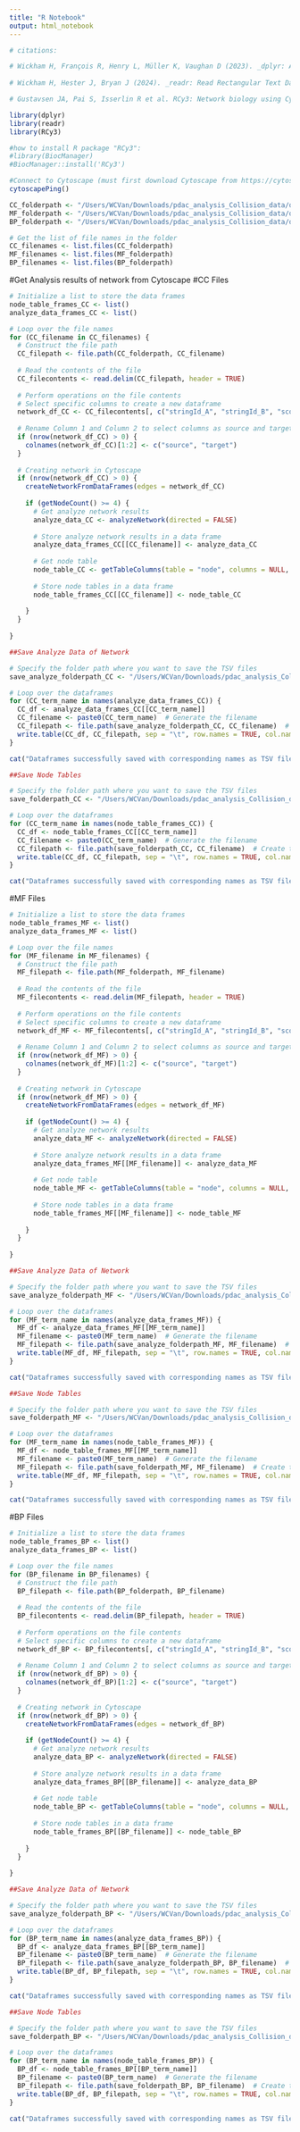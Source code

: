 ---
title: "R Notebook"
output: html_notebook
---

```{r}
# citations:

# Wickham H, François R, Henry L, Müller K, Vaughan D (2023). _dplyr: A Grammar of Data Manipulation_. R package version 1.1.4, <https://CRAN.R-project.org/package=dplyr>.
  
# Wickham H, Hester J, Bryan J (2024). _readr: Read Rectangular Text Data_. R package version 2.1.5, <https://CRAN.R-project.org/package=readr>.

# Gustavsen JA, Pai S, Isserlin R et al. RCy3: Network biology using Cytoscape from within R [version 3; peer review: 3 approved]. F1000Research 2019, 8:1774 (https://doi.org/10.12688/f1000research.20887.3)

library(dplyr)
library(readr)
library(RCy3)

#how to install R package "RCy3":
#library(BiocManager)
#BiocManager::install('RCy3')


```

```{r}
#Connect to Cytoscape (must first download Cytoscape from https://cytoscape.org/download.html)
cytoscapePing()
```


```{r}
CC_folderpath <- "/Users/WCVan/Downloads/pdac_analysis_Collision_data/qm_results/get_interaction_network/qm_negative_genesetsCC"
MF_folderpath <- "/Users/WCVan/Downloads/pdac_analysis_Collision_data/qm_results/get_interaction_network/qm_negative_genesetsMF"
BP_folderpath <- "/Users/WCVan/Downloads/pdac_analysis_Collision_data/qm_results/get_interaction_network/qm_negative_genesetsBP"
```


```{r}
# Get the list of file names in the folder
CC_filenames <- list.files(CC_folderpath)
MF_filenames <- list.files(MF_folderpath)
BP_filenames <- list.files(BP_folderpath)
```


#Get Analysis results of network from Cytoscape
#CC Files
```{r}
# Initialize a list to store the data frames
node_table_frames_CC <- list()
analyze_data_frames_CC <- list()

# Loop over the file names
for (CC_filename in CC_filenames) {
  # Construct the file path
  CC_filepath <- file.path(CC_folderpath, CC_filename)
  
  # Read the contents of the file
  CC_filecontents <- read.delim(CC_filepath, header = TRUE)
  
  # Perform operations on the file contents
  # Select specific columns to create a new dataframe
  network_df_CC <- CC_filecontents[, c("stringId_A", "stringId_B", "score")]
    
  # Rename Column 1 and Column 2 to select columns as source and target
  if (nrow(network_df_CC) > 0) {
    colnames(network_df_CC)[1:2] <- c("source", "target")
  }
    
  # Creating network in Cytoscape
  if (nrow(network_df_CC) > 0) {
    createNetworkFromDataFrames(edges = network_df_CC)
      
    if (getNodeCount() >= 4) {
      # Get analyze network results
      analyze_data_CC <- analyzeNetwork(directed = FALSE)
        
      # Store analyze network results in a data frame
      analyze_data_frames_CC[[CC_filename]] <- analyze_data_CC
        
      # Get node table
      node_table_CC <- getTableColumns(table = "node", columns = NULL, namespace = "default", network = NULL)
        
      # Store node tables in a data frame
      node_table_frames_CC[[CC_filename]] <- node_table_CC
        
    }
  }
  
}
```


```{r}
##Save Analyze Data of Network

# Specify the folder path where you want to save the TSV files
save_analyze_folderpath_CC <- "/Users/WCVan/Downloads/pdac_analysis_Collision_data/qm_results/analyze_network/qm_negative_genesetsCC"

# Loop over the dataframes
for (CC_term_name in names(analyze_data_frames_CC)) {
  CC_df <- analyze_data_frames_CC[[CC_term_name]]
  CC_filename <- paste0(CC_term_name)  # Generate the filename
  CC_filepath <- file.path(save_analyze_folderpath_CC, CC_filename)  # Create the full filepath
  write.table(CC_df, CC_filepath, sep = "\t", row.names = TRUE, col.names = TRUE, quote=FALSE)  # Save as TSV
}

cat("Dataframes successfully saved with corresponding names as TSV files.\n")


```


```{r}
##Save Node Tables

# Specify the folder path where you want to save the TSV files
save_folderpath_CC <- "/Users/WCVan/Downloads/pdac_analysis_Collision_data/qm_results/node_tables/qm_negative_genesetsCC"

# Loop over the dataframes
for (CC_term_name in names(node_table_frames_CC)) {
  CC_df <- node_table_frames_CC[[CC_term_name]]
  CC_filename <- paste0(CC_term_name)  # Generate the filename
  CC_filepath <- file.path(save_folderpath_CC, CC_filename)  # Create the full filepath
  write.table(CC_df, CC_filepath, sep = "\t", row.names = TRUE, col.names = TRUE, quote=FALSE)  # Save as TSV
}

cat("Dataframes successfully saved with corresponding names as TSV files.\n")


```


#MF Files
```{r}
# Initialize a list to store the data frames
node_table_frames_MF <- list()
analyze_data_frames_MF <- list()

# Loop over the file names
for (MF_filename in MF_filenames) {
  # Construct the file path
  MF_filepath <- file.path(MF_folderpath, MF_filename)
  
  # Read the contents of the file
  MF_filecontents <- read.delim(MF_filepath, header = TRUE)
  
  # Perform operations on the file contents
  # Select specific columns to create a new dataframe
  network_df_MF <- MF_filecontents[, c("stringId_A", "stringId_B", "score")]
    
  # Rename Column 1 and Column 2 to select columns as source and target
  if (nrow(network_df_MF) > 0) {
    colnames(network_df_MF)[1:2] <- c("source", "target")
  }
    
  # Creating network in Cytoscape
  if (nrow(network_df_MF) > 0) {
    createNetworkFromDataFrames(edges = network_df_MF)
      
    if (getNodeCount() >= 4) {
      # Get analyze network results
      analyze_data_MF <- analyzeNetwork(directed = FALSE)
        
      # Store analyze network results in a data frame
      analyze_data_frames_MF[[MF_filename]] <- analyze_data_MF
        
      # Get node table
      node_table_MF <- getTableColumns(table = "node", columns = NULL, namespace = "default", network = NULL)
        
      # Store node tables in a data frame
      node_table_frames_MF[[MF_filename]] <- node_table_MF
        
    }
  }
  
}
```


```{r}
##Save Analyze Data of Network

# Specify the folder path where you want to save the TSV files
save_analyze_folderpath_MF <- "/Users/WCVan/Downloads/pdac_analysis_Collision_data/qm_results/analyze_network/qm_negative_genesetsMF"

# Loop over the dataframes
for (MF_term_name in names(analyze_data_frames_MF)) {
  MF_df <- analyze_data_frames_MF[[MF_term_name]]
  MF_filename <- paste0(MF_term_name)  # Generate the filename
  MF_filepath <- file.path(save_analyze_folderpath_MF, MF_filename)  # Create the full filepath
  write.table(MF_df, MF_filepath, sep = "\t", row.names = TRUE, col.names = TRUE, quote=FALSE)  # Save as TSV
}

cat("Dataframes successfully saved with corresponding names as TSV files.\n")


```


```{r}
##Save Node Tables

# Specify the folder path where you want to save the TSV files
save_folderpath_MF <- "/Users/WCVan/Downloads/pdac_analysis_Collision_data/qm_results/node_tables/qm_negative_genesetsMF"

# Loop over the dataframes
for (MF_term_name in names(node_table_frames_MF)) {
  MF_df <- node_table_frames_MF[[MF_term_name]]
  MF_filename <- paste0(MF_term_name)  # Generate the filename
  MF_filepath <- file.path(save_folderpath_MF, MF_filename)  # Create the full filepath
  write.table(MF_df, MF_filepath, sep = "\t", row.names = TRUE, col.names = TRUE, quote=FALSE)  # Save as TSV
}

cat("Dataframes successfully saved with corresponding names as TSV files.\n")


```



#BP Files
```{r}
# Initialize a list to store the data frames
node_table_frames_BP <- list()
analyze_data_frames_BP <- list()

# Loop over the file names
for (BP_filename in BP_filenames) {
  # Construct the file path
  BP_filepath <- file.path(BP_folderpath, BP_filename)
  
  # Read the contents of the file
  BP_filecontents <- read.delim(BP_filepath, header = TRUE)
  
  # Perform operations on the file contents
  # Select specific columns to create a new dataframe
  network_df_BP <- BP_filecontents[, c("stringId_A", "stringId_B", "score")]
    
  # Rename Column 1 and Column 2 to select columns as source and target
  if (nrow(network_df_BP) > 0) {
    colnames(network_df_BP)[1:2] <- c("source", "target")
  }
    
  # Creating network in Cytoscape
  if (nrow(network_df_BP) > 0) {
    createNetworkFromDataFrames(edges = network_df_BP)
      
    if (getNodeCount() >= 4) {
      # Get analyze network results
      analyze_data_BP <- analyzeNetwork(directed = FALSE)
        
      # Store analyze network results in a data frame
      analyze_data_frames_BP[[BP_filename]] <- analyze_data_BP
        
      # Get node table
      node_table_BP <- getTableColumns(table = "node", columns = NULL, namespace = "default", network = NULL)
        
      # Store node tables in a data frame
      node_table_frames_BP[[BP_filename]] <- node_table_BP
        
    }
  }
  
}
```


```{r}
##Save Analyze Data of Network

# Specify the folder path where you want to save the TSV files
save_analyze_folderpath_BP <- "/Users/WCVan/Downloads/pdac_analysis_Collision_data/qm_results/analyze_network/qm_negative_genesetsBP"

# Loop over the dataframes
for (BP_term_name in names(analyze_data_frames_BP)) {
  BP_df <- analyze_data_frames_BP[[BP_term_name]]
  BP_filename <- paste0(BP_term_name)  # Generate the filename
  BP_filepath <- file.path(save_analyze_folderpath_BP, BP_filename)  # Create the full filepath
  write.table(BP_df, BP_filepath, sep = "\t", row.names = TRUE, col.names = TRUE, quote=FALSE)  # Save as TSV
}

cat("Dataframes successfully saved with corresponding names as TSV files.\n")


```


```{r}
##Save Node Tables

# Specify the folder path where you want to save the TSV files
save_folderpath_BP <- "/Users/WCVan/Downloads/pdac_analysis_Collision_data/qm_results/node_tables/qm_negative_genesetsBP"

# Loop over the dataframes
for (BP_term_name in names(node_table_frames_BP)) {
  BP_df <- node_table_frames_BP[[BP_term_name]]
  BP_filename <- paste0(BP_term_name)  # Generate the filename
  BP_filepath <- file.path(save_folderpath_BP, BP_filename)  # Create the full filepath
  write.table(BP_df, BP_filepath, sep = "\t", row.names = TRUE, col.names = TRUE, quote=FALSE)  # Save as TSV
}

cat("Dataframes successfully saved with corresponding names as TSV files.\n")


```


